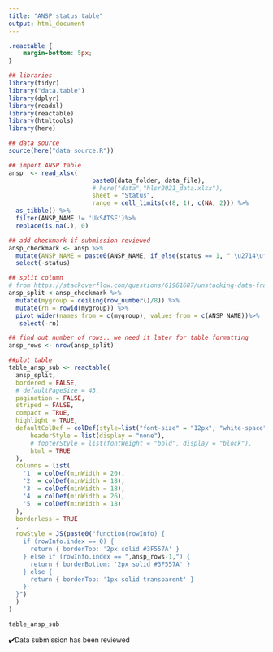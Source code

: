 ```yaml
---
title: "ANSP status table"
output: html_document
---
```


```css

.reactable {
    margin-bottom: 5px;
}

```

```r
## libraries
library(tidyr)
library("data.table")
library(dplyr)
library(readxl)
library(reactable)
library(htmltools)
library(here)
```

```r
## data source
source(here("data_source.R"))

## import ANSP table
ansp  <- read_xlsx(
                       paste0(data_folder, data_file),
                       # here("data","hlsr2021_data.xlsx"),
                       sheet = "Status",
                       range = cell_limits(c(8, 1), c(NA, 2))) %>%
  as_tibble() %>% 
  filter(ANSP_NAME != 'UkSATSE')%>%
  replace(is.na(.), 0)

## add checkmark if submission reviewed
ansp_checkmark <- ansp %>% 
  mutate(ANSP_NAME = paste0(ANSP_NAME, if_else(status == 1, " \u2714\ufe0f",""))) %>% 
  select(-status)

## split column 
# from https://stackoverflow.com/questions/61961687/unstacking-data-frame-by-columns-in-r
ansp_split <-ansp_checkmark %>% 
  mutate(mygroup = ceiling(row_number()/8)) %>%  
  mutate(rn = rowid(mygroup)) %>% 
  pivot_wider(names_from = c(mygroup), values_from = c(ANSP_NAME))%>%
   select(-rn)

## find out number of rows.. we need it later for table formatting
ansp_rows <- nrow(ansp_split)

##plot table
table_ansp_sub <- reactable(
  ansp_split,
  bordered = FALSE,
  # defaultPageSize = 43,
  pagination = FALSE,
  striped = FALSE,
  compact = TRUE,
  highlight = TRUE,
  defaultColDef = colDef(style=list("font-size" = "12px", "white-space"= "wrap"),
      headerStyle = list(display = "none"),
      # footerStyle = list(fontWeight = "bold", display = "block"),
      html = TRUE
  ),
  columns = list(
    '1' = colDef(minWidth = 20),
    '2' = colDef(minWidth = 18),
    '3' = colDef(minWidth = 18),
    '4' = colDef(minWidth = 26),
    '5' = colDef(minWidth = 18)
  ),
  borderless = TRUE
  ,
  rowStyle = JS(paste0("function(rowInfo) {
    if (rowInfo.index == 0) {
      return { borderTop: '2px solid #3F557A' }
    } else if (rowInfo.index == ",ansp_rows-1,") {
      return { borderBottom: '2px solid #3F557A' }
    } else {
      return { borderTop: '1px solid transparent' }
    }
  }")
  )
)

table_ansp_sub
```
<p style = "font-size:10pt; text-align: left">✔️Data submission has been reviewed</p>

